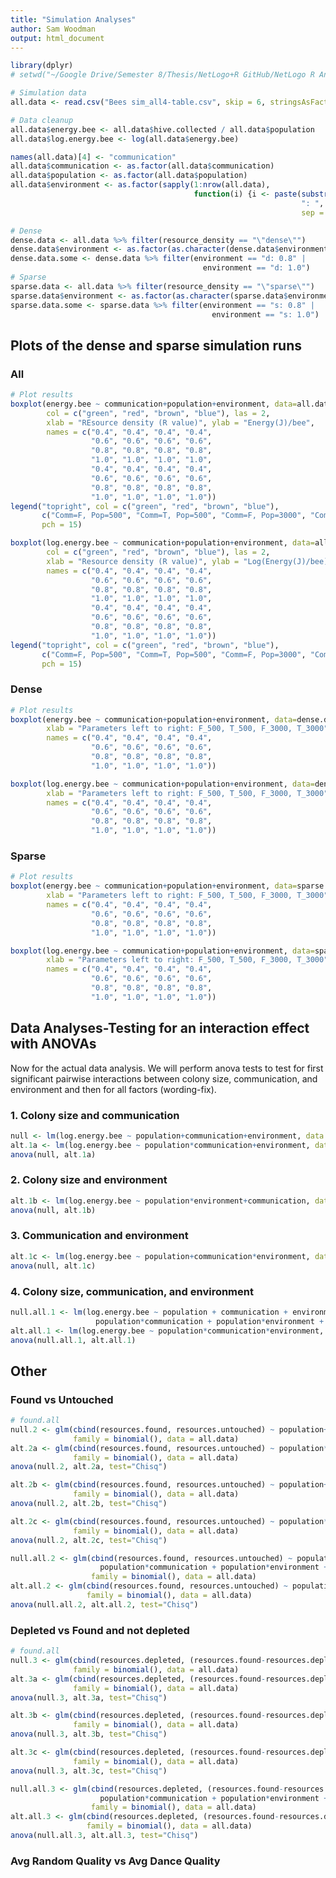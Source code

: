 ```yaml
---
title: "Simulation Analyses"
author: Sam Woodman
output: html_document
---
```


```r
library(dplyr)
# setwd("~/Google Drive/Semester 8/Thesis/NetLogo+R GitHub/NetLogo R Analyses/Sim Analyses4")

# Simulation data
all.data <- read.csv("Bees sim_all4-table.csv", skip = 6, stringsAsFactors=FALSE)

# Data cleanup
all.data$energy.bee <- all.data$hive.collected / all.data$population
all.data$log.energy.bee <- log(all.data$energy.bee)

names(all.data)[4] <- "communication"
all.data$communication <- as.factor(all.data$communication)
all.data$population <- as.factor(all.data$population)
all.data$environment <- as.factor(sapply(1:nrow(all.data), 
                                         function(i) {i <- paste(substr(all.data$resource_density[i],2,2), 
                                                                 ": ", substr(all.data$R_value[i], 2,4), 
                                                                 sep = "")}))

# Dense
dense.data <- all.data %>% filter(resource_density == "\"dense\"")
dense.data$environment <- as.factor(as.character(dense.data$environment))
dense.data.some <- dense.data %>% filter(environment == "d: 0.8" | 
                                           environment == "d: 1.0")
# Sparse
sparse.data <- all.data %>% filter(resource_density == "\"sparse\"")
sparse.data$environment <- as.factor(as.character(sparse.data$environment))
sparse.data.some <- sparse.data %>% filter(environment == "s: 0.8" | 
                                             environment == "s: 1.0")
```

## Plots of the dense and sparse simulation runs

### All
```r
# Plot results
boxplot(energy.bee ~ communication+population+environment, data=all.data, 
        col = c("green", "red", "brown", "blue"), las = 2, 
        xlab = "REsource density (R value)", ylab = "Energy(J)/bee", 
        names = c("0.4", "0.4", "0.4", "0.4",
                  "0.6", "0.6", "0.6", "0.6",
                  "0.8", "0.8", "0.8", "0.8",
                  "1.0", "1.0", "1.0", "1.0",
                  "0.4", "0.4", "0.4", "0.4",
                  "0.6", "0.6", "0.6", "0.6",
                  "0.8", "0.8", "0.8", "0.8",
                  "1.0", "1.0", "1.0", "1.0"))
legend("topright", col = c("green", "red", "brown", "blue"), 
       c("Comm=F, Pop=500", "Comm=T, Pop=500", "Comm=F, Pop=3000", "Comm=T, Pop=3000"), 
       pch = 15)

boxplot(log.energy.bee ~ communication+population+environment, data=all.data, 
        col = c("green", "red", "brown", "blue"), las = 2, 
        xlab = "Resource density (R value)", ylab = "Log(Energy(J)/bee)", 
        names = c("0.4", "0.4", "0.4", "0.4",
                  "0.6", "0.6", "0.6", "0.6",
                  "0.8", "0.8", "0.8", "0.8",
                  "1.0", "1.0", "1.0", "1.0",
                  "0.4", "0.4", "0.4", "0.4",
                  "0.6", "0.6", "0.6", "0.6",
                  "0.8", "0.8", "0.8", "0.8",
                  "1.0", "1.0", "1.0", "1.0"))
legend("topright", col = c("green", "red", "brown", "blue"), 
       c("Comm=F, Pop=500", "Comm=T, Pop=500", "Comm=F, Pop=3000", "Comm=T, Pop=3000"), 
       pch = 15)
```

### Dense
```r
# Plot results
boxplot(energy.bee ~ communication+population+environment, data=dense.data, ylab = "Energy(J)/bee", 
        xlab = "Parameters left to right: F_500, T_500, F_3000, T_3000", main = "Dense sims", 
        names = c("0.4", "0.4", "0.4", "0.4",
                  "0.6", "0.6", "0.6", "0.6",
                  "0.8", "0.8", "0.8", "0.8",
                  "1.0", "1.0", "1.0", "1.0"))

boxplot(log.energy.bee ~ communication+population+environment, data=dense.data, ylab = "Log(Energy(J)/bee)", 
        xlab = "Parameters left to right: F_500, T_500, F_3000, T_3000", main = "Dense sims", 
        names = c("0.4", "0.4", "0.4", "0.4",
                  "0.6", "0.6", "0.6", "0.6",
                  "0.8", "0.8", "0.8", "0.8",
                  "1.0", "1.0", "1.0", "1.0"))
```

### Sparse

```r
# Plot results
boxplot(energy.bee ~ communication+population+environment, data=sparse.data, ylab = "Energy (J)/bee", 
        xlab = "Parameters left to right: F_500, T_500, F_3000, T_3000", 
        names = c("0.4", "0.4", "0.4", "0.4",
                  "0.6", "0.6", "0.6", "0.6",
                  "0.8", "0.8", "0.8", "0.8",
                  "1.0", "1.0", "1.0", "1.0"))

boxplot(log.energy.bee ~ communication+population+environment, data=sparse.data, ylab = "Log(Energy (J)/bee)", 
        xlab = "Parameters left to right: F_500, T_500, F_3000, T_3000", main = "Sparse sims", 
        names = c("0.4", "0.4", "0.4", "0.4",
                  "0.6", "0.6", "0.6", "0.6",
                  "0.8", "0.8", "0.8", "0.8",
                  "1.0", "1.0", "1.0", "1.0"))
```



## Data Analyses-Testing for an interaction effect with ANOVAs

Now for the actual data analysis. We will perform anova tests to test for first significant pairwise interactions between colony size, communication, and environment and then for all factors (wording-fix).

### 1. Colony size and communication
```r
null <- lm(log.energy.bee ~ population+communication+environment, data = all.data)
alt.1a <- lm(log.energy.bee ~ population*communication+environment, data = all.data)
anova(null, alt.1a)
```

### 2. Colony size and environment
```r
alt.1b <- lm(log.energy.bee ~ population*environment+communication, data = all.data)
anova(null, alt.1b)
```

### 3. Communication and environment
```r
alt.1c <- lm(log.energy.bee ~ population+communication*environment, data = all.data)
anova(null, alt.1c)
```

### 4. Colony size, communication, and environment
```r
null.all.1 <- lm(log.energy.bee ~ population + communication + environment + 
                   population*communication + population*environment + communication*environment, data = all.data)
alt.all.1 <- lm(log.energy.bee ~ population*communication*environment, data = all.data)
anova(null.all.1, alt.all.1)
```


## Other
### Found vs Untouched
```r
# found.all
null.2 <- glm(cbind(resources.found, resources.untouched) ~ population+communication+environment, 
              family = binomial(), data = all.data)
alt.2a <- glm(cbind(resources.found, resources.untouched) ~ population*communication+environment, 
              family = binomial(), data = all.data)
anova(null.2, alt.2a, test="Chisq")

alt.2b <- glm(cbind(resources.found, resources.untouched) ~ population+communication*environment, 
              family = binomial(), data = all.data)
anova(null.2, alt.2b, test="Chisq")

alt.2c <- glm(cbind(resources.found, resources.untouched) ~ population*environment+communication, 
              family = binomial(), data = all.data)
anova(null.2, alt.2c, test="Chisq")
```

```r
null.all.2 <- glm(cbind(resources.found, resources.untouched) ~ population + communication + environment + 
                    population*communication + population*environment + communication*environment, 
                  family = binomial(), data = all.data)
alt.all.2 <- glm(cbind(resources.found, resources.untouched) ~ population*environment*communication, 
                 family = binomial(), data = all.data)
anova(null.all.2, alt.all.2, test="Chisq")
```

### Depleted vs Found and not depleted
```r
# found.all
null.3 <- glm(cbind(resources.depleted, (resources.found-resources.depleted)) ~ population+communication+environment, 
              family = binomial(), data = all.data)
alt.3a <- glm(cbind(resources.depleted, (resources.found-resources.depleted)) ~ population*communication+environment, 
              family = binomial(), data = all.data)
anova(null.3, alt.3a, test="Chisq")

alt.3b <- glm(cbind(resources.depleted, (resources.found-resources.depleted)) ~ population+communication*environment, 
              family = binomial(), data = all.data)
anova(null.3, alt.3b, test="Chisq")

alt.3c <- glm(cbind(resources.depleted, (resources.found-resources.depleted)) ~ population*environment+communication, 
              family = binomial(), data = all.data)
anova(null.3, alt.3c, test="Chisq")
```

```r
null.all.3 <- glm(cbind(resources.depleted, (resources.found-resources.depleted)) ~ population + communication + environment + 
                    population*communication + population*environment + communication*environment, 
                  family = binomial(), data = all.data)
alt.all.3 <- glm(cbind(resources.depleted, (resources.found-resources.depleted)) ~ population*environment*communication, 
                 family = binomial(), data = all.data)
anova(null.all.3, alt.all.3, test="Chisq")
```

### Avg Random Quality vs Avg Dance Quality
```r

```

